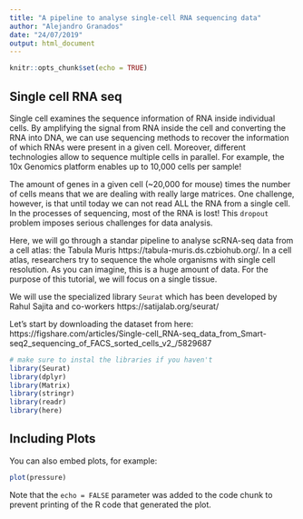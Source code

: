 ```yaml
---
title: "A pipeline to analyse single-cell RNA sequencing data"
author: "Alejandro Granados"
date: "24/07/2019"
output: html_document
---
```


```r
knitr::opts_chunk$set(echo = TRUE)
```

## Single cell RNA seq

Single cell examines the sequence information of RNA inside individual cells. By amplifying the signal from RNA inside the cell and converting the RNA into DNA, we can use sequencing methods to recover the information of which RNAs were present in a given cell. Moreover, different technologies allow to sequence multiple cells in parallel. For example, the 10x Genomics platform enables up to 10,000 cells per sample! 

The amount of genes in a given cell (~20,000 for mouse) times the number of cells means that we are dealing with really large matrices. One challenge, however, is that until today we can not read ALL the RNA from a single cell. In the processes of sequencing, most of the RNA is lost! This `dropout` problem imposes serious challenges for data analysis. 

Here, we will go through a standar pipeline to analyse scRNA-seq data from a cell atlas: the Tabula Muris https://tabula-muris.ds.czbiohub.org/. In a cell atlas, researchers try to sequence the whole organisms with single cell resolution. As you can imagine, this is a huge amount of data. For the purpose of this tutorial, we will focus on a single tissue. 

We will use the specialized library `Seurat` which has been developed by Rahul Sajita and co-workers https://satijalab.org/seurat/

Let's start by downloading the dataset from here: https://figshare.com/articles/Single-cell_RNA-seq_data_from_Smart-seq2_sequencing_of_FACS_sorted_cells_v2_/5829687


```r
# make sure to instal the libraries if you haven't
library(Seurat)
library(dplyr)
library(Matrix)
library(stringr)
library(readr)
library(here)
```

## Including Plots

You can also embed plots, for example:

```r
plot(pressure)
```

Note that the `echo = FALSE` parameter was added to the code chunk to prevent printing of the R code that generated the plot.
